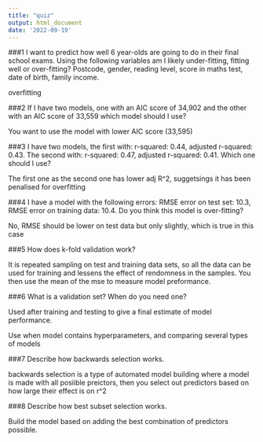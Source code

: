 ```yaml
---
title: "quiz"
output: html_document
date: '2022-09-19'
---
```



###1 I want to predict how well 6 year-olds are going to do in their final school exams. Using the following variables am I likely under-fitting, fitting well or over-fitting? Postcode, gender, reading level, score in maths test, date of birth, family income.

overfitting

###2 If I have two models, one with an AIC score of 34,902 and the other with an AIC score of 33,559 which model should I use?

You want to use the model with lower AIC score (33,595)

###3 I have two models, the first with: r-squared: 0.44, adjusted r-squared: 0.43. The second with: r-squared: 0.47, adjusted r-squared: 0.41. Which one should I use?

The first one as the second one has lower adj R^2, suggetsings it has been penalised for overfitting

###4 I have a model with the following errors: RMSE error on test set: 10.3, RMSE error on training data: 10.4. Do you think this model is over-fitting?

No, RMSE should be lower on test data but only slightly, which is true in this case

###5 How does k-fold validation work?

It is repeated sampling on test and training data sets, so all the data can be used for training and lessens the effect of rendomness in the samples. You then use the mean of the mse to measure model preformance.

###6 What is a validation set? When do you need one?

Used after training and testing to give a final estimate of model performance.

Use when model contains hyperparameters, and comparing several types of models

###7 Describe how backwards selection works.

backwards selection is a type of automated model building where a model is made with all posiible preictors, then you select out predictors based on how large their effect is on r^2

###8 Describe how best subset selection works.

Build the model based on adding the best combination of predictors possible. 

